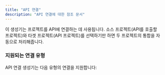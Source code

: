 ```yaml
---
title: "API 연결"
description: "API 연결에 대한 참조 문서"
---
```





이 생성기는 프로젝트를 API에 연결하는 데 사용됩니다. 소스 프로젝트(API를 호출할 프로젝트)와 타겟 프로젝트(API 프로젝트)를 선택하기만 하면 두 프로젝트의 통합을 자동으로 처리해줍니다.

### 지원되는 연결 유형

API 연결 생성기는 다음 유형의 연결을 지원합니다:

<CardGrid>
  <LinkCard
    title="React to tRPC"
    description="React 웹사이트에서 tRPC API 호출하기"
    href={`/nx-plugin-for-aws/${Astro.currentLocale || 'en'}/guides/api-connection/react-trpc`}
  />
  <LinkCard
    title="React to FastAPI"
    description="React 웹사이트에서 Python FastAPI 호출하기"
    href={`/nx-plugin-for-aws/${Astro.currentLocale || 'en'}/guides/api-connection/react-fastapi`}
  />
  <LinkCard
    title="React to Smithy API"
    description="React 웹사이트에서 Smithy API 호출하기"
    href={`/nx-plugin-for-aws/${Astro.currentLocale || 'en'}/guides/api-connection/react-smithy`}
  />
</CardGrid>